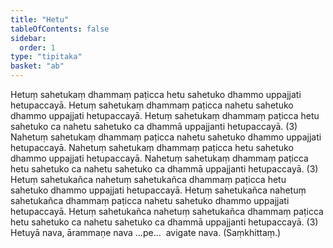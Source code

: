 ```yaml
---
title: "Hetu"
tableOfContents: false
sidebar:
  order: 1
type: "tipitaka"
basket: "ab"
---
```



<DynamicBreadcrumb />

<Division number="1">

<Paragraph number="2">
Hetuṃ sahetukaṃ dhammaṃ paṭicca hetu sahetuko dhammo uppajjati hetupaccayā. Hetuṃ sahetukaṃ dhammaṃ paṭicca nahetu sahetuko dhammo uppajjati hetupaccayā. Hetuṃ sahetukaṃ dhammaṃ paṭicca hetu sahetuko ca nahetu sahetuko ca dhammā uppajjanti hetupaccayā. (3)
</Paragraph>

</Division>
<Division number="2">

<Paragraph number="3">
Nahetuṃ sahetukaṃ dhammaṃ paṭicca nahetu sahetuko dhammo uppajjati hetupaccayā. Nahetuṃ sahetukaṃ dhammaṃ paṭicca hetu sahetuko dhammo uppajjati hetupaccayā. Nahetuṃ sahetukaṃ dhammaṃ paṭicca hetu sahetuko ca nahetu sahetuko ca dhammā uppajjanti hetupaccayā. (3)
</Paragraph>

</Division>
<Division number="3">

<Paragraph number="4">
Hetuṃ sahetukañca nahetuṃ sahetukañca dhammaṃ paṭicca hetu sahetuko dhammo uppajjati hetupaccayā. Hetuṃ sahetukañca nahetuṃ sahetukañca dhammaṃ paṭicca nahetu sahetuko dhammo uppajjati hetupaccayā. Hetuṃ sahetukañca nahetuṃ sahetukañca dhammaṃ paṭicca hetu sahetuko ca nahetu sahetuko ca dhammā uppajjanti hetupaccayā. (3)
</Paragraph>

</Division>
<Division number="4">

<Paragraph number="5">
Hetuyā nava, ārammaṇe nava …pe…  avigate nava. (Saṃkhittaṃ.)
</Paragraph>
</Division>